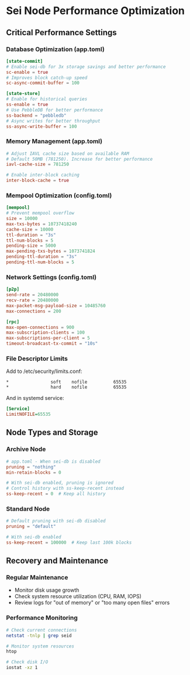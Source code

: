# Sei Node Performance Optimization

## Critical Performance Settings

### Database Optimization (app.toml)

```toml
[state-commit]
# Enable sei-db for 3x storage savings and better performance
sc-enable = true
# Improves block catch-up speed
sc-async-commit-buffer = 100

[state-store]
# Enable for historical queries
ss-enable = true
# Use PebbleDB for better performance
ss-backend = "pebbledb"
# Async writes for better throughput
ss-async-write-buffer = 100
```

### Memory Management (app.toml)

```toml
# Adjust IAVL cache size based on available RAM
# Default 50MB (781250). Increase for better performance
iavl-cache-size = 781250

# Enable inter-block caching
inter-block-cache = true
```

### Mempool Optimization (config.toml)

```toml
[mempool]
# Prevent mempool overflow
size = 10000
max-txs-bytes = 10737418240
cache-size = 10000
ttl-duration = "3s"
ttl-num-blocks = 5
pending-size = 5000
max-pending-txs-bytes = 1073741824
pending-ttl-duration = "3s"
pending-ttl-num-blocks = 5
```

### Network Settings (config.toml)

```toml
[p2p]
send-rate = 20480000
recv-rate = 20480000
max-packet-msg-payload-size = 10485760
max-connections = 200

[rpc]
max-open-connections = 900
max-subscription-clients = 100
max-subscriptions-per-client = 5
timeout-broadcast-tx-commit = "10s"
```

### File Descriptor Limits

Add to /etc/security/limits.conf:

```
*                soft    nofile          65535
*                hard    nofile          65535
```

And in systemd service:

```ini
[Service]
LimitNOFILE=65535
```

## Node Types and Storage

### Archive Node

```toml
# app.toml - When sei-db is disabled
pruning = "nothing"
min-retain-blocks = 0

# With sei-db enabled, pruning is ignored
# Control history with ss-keep-recent instead
ss-keep-recent = 0  # Keep all history
```

### Standard Node

```toml
# Default pruning with sei-db disabled
pruning = "default"

# With sei-db enabled
ss-keep-recent = 100000  # Keep last 100k blocks
```

## Recovery and Maintenance

### Regular Maintenance

- Monitor disk usage growth
- Check system resource utilization (CPU, RAM, IOPS)
- Review logs for "out of memory" or "too many open files" errors

### Performance Monitoring

```bash
# Check current connections
netstat -tnlp | grep seid

# Monitor system resources
htop

# Check disk I/O
iostat -xz 1
```
